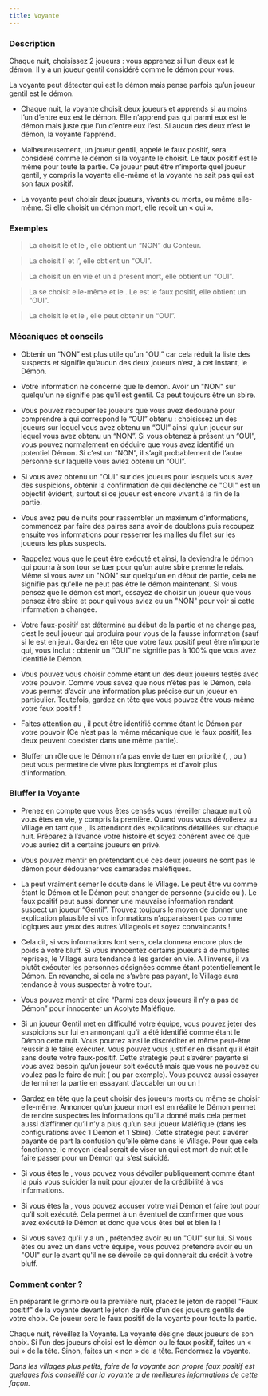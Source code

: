```yaml
---
title: Voyante
---
```



<Role VOYANTE header />

### Description

Chaque nuit, choisissez 2 joueurs : vous apprenez si l’un d’eux est le démon. Il y a un joueur gentil considéré comme le démon pour vous.

La voyante peut détecter qui est le démon mais pense parfois qu’un joueur gentil est le démon.

-	Chaque nuit, la voyante choisit deux joueurs et apprends si au moins l’un d’entre eux est le démon. Elle n’apprend pas qui parmi eux est le démon mais juste que l’un d’entre eux l’est. Si aucun des deux n’est le démon, la voyante l’apprend.

-	Malheureusement, un joueur gentil, appelé le faux positif, sera considéré comme le démon si la voyante le choisit. Le faux positif est le même pour toute la partie. Ce joueur peut être n’importe quel joueur gentil, y compris la voyante elle-même et la voyante ne sait pas qui est son faux positif.

-	La voyante peut choisir deux joueurs, vivants ou morts, ou même elle-même. Si elle choisit un démon mort, elle reçoit un « oui ». 

### Exemples

> La <Role VOYANTE /> choisit le <Role MOINE /> et le <Role CROQUE_MORT />, elle obtient un “NON” du Conteur.

> La <Role VOYANTE /> choisit l’<Role IMP /> et l’<Role EMPATHIQUE />, elle obtient un “OUI”.

> La <Role VOYANTE /> choisit un <Role MAJORDOME />  en vie et un <Role IMP /> à présent mort, elle obtient un “OUI”.

> La <Role VOYANTE /> se choisit elle-même et le <Role VERTUEUX />. Le <Role VERTUEUX /> est le faux positif, elle obtient un “OUI”.

> La <Role VOYANTE /> choisit le <Role RECLUS /> et le <Role GARDIEN />, elle peut obtenir un “OUI”.

### Mécaniques et conseils

- Obtenir un “NON” est plus utile qu’un “OUI” car cela réduit la liste des suspects et signifie qu’aucun des deux joueurs n’est, à cet instant, le Démon.

- Votre information ne concerne que le démon. Avoir un "NON" sur quelqu'un ne signifie pas qu'il est gentil. Ca peut toujours être un sbire.

- Vous pouvez recouper les joueurs que vous avez dédouané pour comprendre à qui correspond le “OUI” obtenu : choisissez un des joueurs sur lequel vous avez obtenu un “OUI” ainsi qu’un joueur sur lequel vous avez obtenu un “NON”. Si vous obtenez à présent un “OUI”, vous pouvez normalement en déduire que vous avez identifié un potentiel Démon. Si c’est un “NON”, il s’agit probablement de l’autre personne sur laquelle vous aviez obtenu un “OUI”.

- Si vous avez obtenu un "OUI" sur des joueurs pour lesquels vous avez des suspicions, obtenir la confirmation de qui déclenche ce "OUI" est un objectif évident, surtout si ce joueur est encore vivant à la fin de la partie.

- Vous avez peu de nuits pour rassembler un maximum d’informations, commencez par faire des paires sans avoir de doublons puis recoupez ensuite vos informations pour resserrer les mailles du filet sur les joueurs les plus suspects.

- Rappelez vous que le <Role IMP /> peut être exécuté et ainsi, la <Role CROQUEUSE_D_HOMMES /> deviendra le démon qui pourra à son tour se tuer pour qu'un autre sbire prenne le relais. Même si vous avez un "NON" sur quelqu'un en début de partie, cela ne signifie pas qu'elle ne peut pas être le démon maintenant. Si vous pensez que le démon est mort, essayez de choisir un joueur que vous pensez être sbire et pour qui vous aviez eu un "NON" pour voir si cette information a changée.

- Votre faux-positif est déterminé au début de la partie et ne change pas, c’est le seul joueur qui produira pour vous de la fausse information (sauf si le <Role RECLUS /> est en jeu). Gardez en tête que votre faux positif peut être n’importe qui, vous inclut : obtenir un “OUI” ne signifie pas à 100% que vous avez identifié le Démon.

- Vous pouvez vous choisir comme étant un des deux joueurs testés avec votre pouvoir. Comme vous savez que nous n’êtes pas le Démon, cela vous permet d’avoir une information plus précise sur un joueur en particulier. Toutefois, gardez en tête que vous pouvez être vous-même votre faux positif !

- Faites attention au <Role RECLUS />, il peut être identifié comme étant le Démon par votre pouvoir (Ce n’est pas la même mécanique que le faux positif, les deux peuvent coexister dans une même partie).

- Bluffer un rôle que le Démon n’a pas envie de tuer en priorité (<Role VERTUEUX />, <Role MAJORDOME />, <Role SOLDAT /> ou <Role GARDIEN />) peut vous permettre de vivre plus longtemps et d'avoir plus d'information.
 
### Bluffer la Voyante

- Prenez en compte que vous êtes censés vous réveiller chaque nuit où vous êtes en vie, y compris la première. Quand vous vous dévoilerez au Village en tant que <Role VOYANTE />, ils attendront des explications détaillées sur chaque nuit. Préparez à l’avance votre histoire et soyez cohérent avec ce que vous auriez dit à certains joueurs en privé.

- Vous pouvez mentir en prétendant que ces deux joueurs ne sont pas le démon pour dédouaner vos camarades maléfiques.

- La <Role VOYANTE /> peut vraiment semer le doute dans le Village. Le <Role RECLUS /> peut être vu comme étant le Démon et le Démon peut changer de personne (suicide ou <Role CROQUEUSE_D_HOMMES />). Le faux positif peut aussi donner une mauvaise information rendant suspect un joueur “Gentil”. Trouvez toujours le moyen de donner une explication plausible si vos informations n’apparaissent pas comme logiques aux yeux des autres Villageois et soyez convaincants !

- Cela dit, si vos informations font sens, cela donnera encore plus de poids à votre bluff. Si vous innocentez certains joueurs à de multiples reprises, le Village aura tendance à les garder en vie. A l’inverse, il va plutôt exécuter les personnes désignées comme étant potentiellement le Démon. En revanche, si cela ne s’avère pas payant, le Village aura tendance à vous suspecter à votre tour.

- Vous pouvez mentir et dire “Parmi ces deux joueurs il n’y a pas de Démon” pour innocenter un Acolyte Maléfique.

- Si un joueur Gentil met en difficulté votre équipe, vous pouvez jeter des suspicions sur lui en annonçant qu’il a été identifié comme étant le Démon cette nuit. Vous pourrez ainsi le discréditer et même peut-être réussir à le faire exécuter. Vous pouvez vous justifier en disant qu’il était sans doute votre faux-positif. Cette stratégie peut s’avérer payante si vous avez besoin qu’un joueur soit exécuté mais que vous ne pouvez ou voulez pas le faire de nuit (<Role SOLDAT /> ou <Role GARDIEN /> par exemple). Vous pouvez aussi essayer de terminer la partie en essayant d’accabler un <Role VERTUEUX /> ou un <Role MAIRE /> !

- Gardez en tête que la <Role VOYANTE /> peut choisir des joueurs morts ou même se choisir elle-même. Annoncer qu’un joueur mort est en réalité le Démon permet de rendre suspectes les informations qu’il a donné mais cela permet aussi d’affirmer qu’il n’y a plus qu’un seul joueur Maléfique (dans les configurations avec 1 Démon et 1 Sbire). Cette stratégie peut s’avérer payante de part la confusion qu’elle sème dans le Village. Pour que cela fonctionne, le moyen idéal serait de viser un <Role GARDIEN /> qui est mort de nuit et le faire passer pour un Démon qui s’est suicidé.

- Si vous êtes le <Role IMP />, vous pouvez vous dévoiler publiquement comme étant la <Role VOYANTE /> puis vous suicider la nuit pour ajouter de la crédibilité à vos informations.

- Si vous êtes la <Role CROQUEUSE_D_HOMMES />, vous pouvez accuser votre vrai Démon et faire tout pour qu’il soit exécuté. Cela permet à un éventuel <Role CROQUE_MORT /> de confirmer que vous avez exécuté le Démon et donc que vous êtes bel et bien la <Role VOYANTE /> !

- Si vous savez qu'il y a un <Role RECLUS />, prétendez avoir eu un "OUI" sur lui. Si vous êtes <Role ESPION /> ou avez un <Role ESPION /> dans votre équipe, vous pouvez prétendre avoir eu un "OUI" sur le <Role RECLUS /> avant qu'il ne se dévoile ce qui donnerait du crédit à votre bluff.

### Comment conter ?

En préparant le grimoire ou la première nuit, placez le jeton de rappel "Faux positif" de la voyante devant le jeton de rôle d’un des joueurs gentils de votre choix. Ce joueur sera le faux positif de la voyante pour toute la partie.

Chaque nuit, réveillez la Voyante. La voyante désigne deux joueurs de son choix. Si l’un des joueurs choisi est le démon ou le faux positif, faites un « oui » de la tête. Sinon, faites un « non » de la tête. Rendormez la voyante.

_Dans les villages plus petits, faire de la voyante son propre faux positif est quelques fois conseillé car la voyante a de meilleures informations de cette façon._
